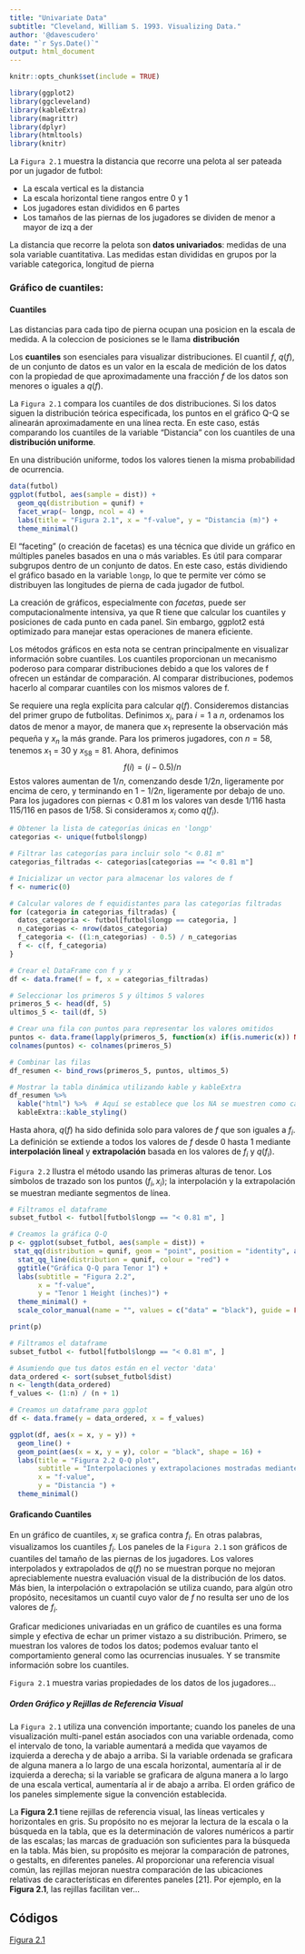 ```yaml
---
title: "Univariate Data"
subtitle: "Cleveland, William S. 1993. Visualizing Data."
author: '@davescudero'
date: "`r Sys.Date()`"
output: html_document
---
```


```r
knitr::opts_chunk$set(include = TRUE)
```
```r
library(ggplot2)
library(ggcleveland)
library(kableExtra)
library(magrittr)
library(dplyr)
library(htmltools)
library(knitr)
```

La `Figura 2.1` muestra la distancia que recorre una pelota al ser pateada por un jugador de futbol:

- La escala vertical es la distancia
- La escala horizontal tiene rangos entre 0 y 1
- Los jugadores estan divididos en 6 partes
- Los tamaños de las piernas de los jugadores se dividen de menor a mayor de izq a der

La distancia que recorre la pelota son **datos univariados**: medidas de una sola variable cuantitativa. Las medidas estan divididas en grupos por la variable categorica, longitud de pierna

### Gráfico de cuantiles:

#### Cuantiles

Las distancias para cada tipo de pierna ocupan una posicion en la escala de medida. A la coleccion de posiciones se le llama **distribución**  

Los **cuantiles** son esenciales para visualizar distribuciones. El cuantil $f$, $q(f)$, de un conjunto de datos es un valor en la escala de medición de los datos con la propiedad de que aproximadamente una fracción $f$ de los datos son menores o iguales a $q(f)$.

La `Figura 2.1` compara los cuantiles de dos distribuciones. Si los datos siguen la distribución teórica especificada, los puntos en el gráfico Q-Q se alinearán aproximadamente en una línea recta. En este caso, estás comparando los cuantiles de la variable "Distancia" con los cuantiles de una **distribución uniforme**.

En una distribución uniforme, todos los valores tienen la misma probabilidad de ocurrencia.

```r
data(futbol)
ggplot(futbol, aes(sample = dist)) +
  geom_qq(distribution = qunif) +
  facet_wrap(~ longp, ncol = 4) +
  labs(title = "Figura 2.1", x = "f-value", y = "Distancia (m)") +
  theme_minimal()
```
El "faceting" (o creación de facetas) es una técnica que divide un gráfico en múltiples paneles basados en una o más variables. Es útil para comparar subgrupos dentro de un conjunto de datos. En este caso, estás dividiendo el gráfico basado en la variable `longp`, lo que te permite ver cómo se distribuyen las longitudes de pierna de cada jugador de futbol.

La creación de gráficos, especialmente con *facetas*, puede ser computacionalmente intensiva, ya que R tiene que calcular los cuantiles y posiciones de cada punto en cada panel. Sin embargo, ggplot2 está optimizado para manejar estas operaciones de manera eficiente.

Los métodos gráficos en esta nota se centran principalmente en visualizar información sobre cuantiles. Los cuantiles proporcionan un mecanismo poderoso para comparar distribuciones debido a que los valores de f ofrecen un estándar de comparación. Al comparar distribuciones, podemos hacerlo al comparar cuantiles con los mismos valores de f.

Se requiere una regla explícita para calcular $q(f)$. Consideremos distancias del primer grupo de futbolitas. Definimos $x_i$, para $i = 1$ a $n$, ordenamos los datos de menor a mayor, de manera que $x_1$ represente la observación más pequeña y $x_n$ la más grande. Para los primeros jugadores, con $n = 58$, tenemos $x_1$ = 30 y $x_58$ = 81. Ahora, definimos $$f(i) = (i - 0.5) / n$$
Estos valores aumentan de $1/n$, comenzando desde $1/2n$, ligeramente por encima de cero, y terminando en $1 - 1/2n$, ligeramente por debajo de uno. Para los jugadores con piernas < 0.81 m los valores van desde $1/116$ hasta $115/116$ en pasos de $1/58$. Si consideramos $x_i$ como $q(f_i)$.
```r
# Obtener la lista de categorías únicas en 'longp'
categorias <- unique(futbol$longp)

# Filtrar las categorías para incluir solo "< 0.81 m"
categorias_filtradas <- categorias[categorias == "< 0.81 m"]

# Inicializar un vector para almacenar los valores de f
f <- numeric(0)

# Calcular valores de f equidistantes para las categorías filtradas
for (categoria in categorias_filtradas) {
  datos_categoria <- futbol[futbol$longp == categoria, ]
  n_categorias <- nrow(datos_categoria)
  f_categoria <- ((1:n_categorias) - 0.5) / n_categorias
  f <- c(f, f_categoria)
}

# Crear el DataFrame con f y x
df <- data.frame(f = f, x = categorias_filtradas)

# Seleccionar los primeros 5 y últimos 5 valores
primeros_5 <- head(df, 5)
ultimos_5 <- tail(df, 5)

# Crear una fila con puntos para representar los valores omitidos
puntos <- data.frame(lapply(primeros_5, function(x) if(is.numeric(x)) NA else "..."))
colnames(puntos) <- colnames(primeros_5)

# Combinar las filas
df_resumen <- bind_rows(primeros_5, puntos, ultimos_5)

# Mostrar la tabla dinámica utilizando kable y kableExtra
df_resumen %>%
  kable("html") %>%  # Aquí se establece que los NA se muestren como cadenas vacías
  kableExtra::kable_styling()
```

Hasta ahora, $q(f)$ ha sido definida solo para valores de $f$ que son iguales a $f_i$. La definición se extiende a todos los valores de $f$ desde $0$ hasta $1$ mediante **interpolación lineal** y **extrapolación** basada en los valores de $f_i$ y $q(f_i)$.

`Figura 2.2` Ilustra el método usando las primeras alturas de tenor. Los símbolos de trazado son los puntos $(f_i, x_i)$; la interpolación y la extrapolación se muestran mediante segmentos de línea.


```r

# Filtramos el dataframe
subset_futbol <- futbol[futbol$longp == "< 0.81 m", ]

# Creamos la gráfica Q-Q
p <- ggplot(subset_futbol, aes(sample = dist)) +
 stat_qq(distribution = qunif, geom = "point", position = "identity", aes(colour = "data")) +
  stat_qq_line(distribution = qunif, colour = "red") +
  ggtitle("Gráfica Q-Q para Tenor 1") +
  labs(subtitle = "Figura 2.2",
       x = "f-value",
       y = "Tenor 1 Height (inches)") +
  theme_minimal() +
  scale_color_manual(name = "", values = c("data" = "black"), guide = FALSE)

print(p)

```

```r

# Filtramos el dataframe
subset_futbol <- futbol[futbol$longp == "< 0.81 m", ]

# Asumiendo que tus datos están en el vector 'data'
data_ordered <- sort(subset_futbol$dist)
n <- length(data_ordered)
f_values <- (1:n) / (n + 1)

# Creamos un dataframe para ggplot
df <- data.frame(y = data_ordered, x = f_values)

ggplot(df, aes(x = x, y = y)) +
  geom_line() +
  geom_point(aes(x = x, y = y), color = "black", shape = 16) +
  labs(title = "Figura 2.2 Q-Q plot", 
       subtitle = "Interpolaciones y extrapolaciones mostradas mediante segmentos de línea", 
       x = "f-value",
       y = "Distancia ") +
  theme_minimal()

```

#### Graficando Cuantiles

En un gráfico de cuantiles, $x_i$ se grafica contra $f_i$. En otras palabras, visualizamos los cuantiles $f_i$. Los paneles de la `Figura 2.1` son gráficos de cuantiles del tamaño de las piernas de los jugadores. Los valores interpolados y extrapolados de $q(f)$ no se muestran porque no mejoran apreciablemente nuestra evaluación visual de la distribución de los datos. Más bien, la interpolación o extrapolación se utiliza cuando, para algún otro propósito, necesitamos un cuantil cuyo valor de $f$ no resulta ser uno de los valores de $f_i$.

Graficar mediciones univariadas en un gráfico de cuantiles es una forma simple y efectiva de echar un primer vistazo a su distribución. Primero, se muestran los valores de todos los datos; podemos evaluar tanto el comportamiento general como las ocurrencias inusuales. Y se transmite información sobre los cuantiles.

`Figura 2.1` muestra varias propiedades de los datos de los jugadores...

##### Orden Gráfico y Rejillas de Referencia Visual

La `Figura 2.1` utiliza una convención importante; cuando los paneles de una visualización multi-panel están asociados con una variable ordenada, como el intervalo de tono, la variable aumentará a medida que vayamos de izquierda a derecha y de abajo a arriba. Si la variable ordenada se graficara de alguna manera a lo largo de una escala horizontal, aumentaría al ir de izquierda a derecha; si la variable se graficara de alguna manera a lo largo de una escala vertical, aumentaría al ir de abajo a arriba. El orden gráfico de los paneles simplemente sigue la convención establecida.

La **Figura 2.1** tiene rejillas de referencia visual, las líneas verticales y horizontales en gris. Su propósito no es mejorar la lectura de la escala o la búsqueda en la tabla, que es la determinación de valores numéricos a partir de las escalas; las marcas de graduación son suficientes para la búsqueda en la tabla. Más bien, su propósito es mejorar la comparación de patrones, o gestalts, en diferentes paneles. Al proporcionar una referencia visual común, las rejillas mejoran nuestra comparación de las ubicaciones relativas de características en diferentes paneles [21]. Por ejemplo, en la **Figura 2.1**, las rejillas facilitan ver...


## Códigos

[Figura 2.1](#)

<div id="gistContainer" style="display: none;">
  <script src="https://gist.github.com/davescudero/0de03aad29080dc1b56e4dde63780ebe.js"></script>
</div>

<script>
document.querySelector("a").addEventListener("click", function(event) {
  event.preventDefault();
  var gist = document.getElementById("gistContainer");
  if (gist.style.display === "none") {
    gist.style.display = "block";
  } else {
    gist.style.display = "none";
  }
});
</script>

